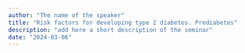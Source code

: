 ---
author: "The name of the speaker"
title: "Risk factors for developing type 2 diabetes. Prediabetes"
description: "add here a short description of the seminar"
date: "2024-03-06"
---
